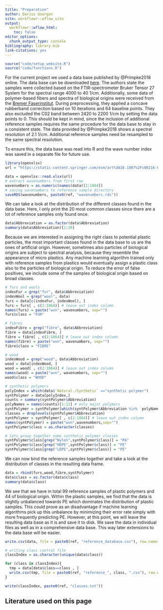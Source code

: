 ```yaml
---
title: "Preparation"
author: Darius Goergen
site: workflowr::wflow_site
output:
  workflowr::wflow_html:
    toc: false
editor_options:
  chunk_output_type: console
bibliography: library.bib
link-citations: yes
---
```


```r
source("code/setup_website.R")
source("code/functions.R")
```

For the current project we used a data base published by @Primpke2018 online. 
The data base can be downloaded 
[here](https://static-content.springer.com/esm/art%3A10.1007%2Fs00216-018-1156-x/MediaObjects/216_2018_1156_MOESM2_ESM.xlsx).
The authors state the samples were collected based on the FTIR-spectrometer Bruker Tensor 27 System
for the spectral range 4000 to 40 1/cm. Additionally, some data of polymer-based
fibers and spectra of biological origins were received from the [Bremer Faserinstitut](https://www.faserinstitut.de/).
During preprocessing, they applied a concave rubberband correction based on 10 
iterations and 64 baseline points. They also excluded the C02 band between
2420 to 2200 1/cm by setting the data points to 0. This should be kept in mind,
since the inclusion of additional reference samples requires the same procedure
for the data base to stay in a consistent state. The data provided by @Primpke2018 
shows a spectral resolution of 2.1 1/cm. Additional reference samples need be
resampled to the same spectral resolution.

To ensure this, the data base was read into R and the wave number index was saved 
in a separate file for future use.
```r
library(openxlsx)
url = "https://static-content.springer.com/esm/art%3A10.1007%2Fs00216-018-1156-x/MediaObjects/216_2018_1156_MOESM2_ESM.xlsx"

data = openxlsx::read.xlsx(url)
# extract wavenumbers from first row
wavenumbers = as.numeric(names(data)[2:1864])
# saving wavenumbers to reference sample directory
saveRDS(wavenumbers, paste0(ref, "wavenumbers.rds"))
```

We can take a look at the distribution of the different classes found in the data base.
Here, I only print the 20 most common classes since there are a lot of reference samples
only found once.
```r
data$Abbreviation = as.factor(data$Abbreviation)
summary(data$Abbreviation)[1:20]

```

Because we are interested in assigning the right class to potential plastic particles, 
the most important classes found in the data base 
to us are the ones of artificial origin. However, sometimes also particles of 
biological origins are subject to spectral analysis, because they resemble the 
appearance of micro plastics. Any machine learning algorithm trained only with
reference samples from plastics would eventually assign a plastic class also 
to the particles of biological origin. To reduce the error of false positives, 
we include some of the samples of biological origin based on broad classes.

```r
# furs and wools
indexFur = grep("fur", data$Abbreviation)
indexWool = grep("wool", data)
furs = data[c(indexFur, indexWool), ]
furs = furs[ , c(2:1864)] # leave out index column
names(furs) = paste("wvn", wavenumbers, sep="")
furs$class = "FUR"

# fibres
indexFibre = grep("fibre", data$Abbreviation)
fibre = data[indexFibre, ]
fibre = fibre[ , c(2:1864)] # leave out index column
names(fibre) = paste("wvn", wavenumbers, sep="")
fibre$class = "FIBRE"

# wood
indexWood = grep("wood", data$Abbreviation)
wood = data[indexWood, ]
wood = wood[ , c(2:1864)] # leave out index colums
names(wood) = paste("wvn", wavenumbers, sep="")
wood$class = "WOOD"

# synthetic polymers
polyIndex = which(data$`Natural./Synthetic` =="synthetic polymer")
syntPolymer = data[polyIndex,]
counts = summary(syntPolymer$Abbreviation)
polyNames = names(counts)[1:11] # only major polymers
syntPolymer = syntPolymer[which(syntPolymer$Abbreviation %in%  polyNames) , ]
classes = droplevels(syntPolymer$Abbreviation)
syntPolymer = syntPolymer[ , c(2:1864)] # leave out index column
names(syntPolymer) = paste("wvn",wavenumbers,sep="")
syntPolymer$class = as.character(classes)

# lets group together some synthetic polymer classes
syntPolymer$class[grep("Nylon",syntPolymer$class)] = "PA"
syntPolymer$class[grep("HDPE",syntPolymer$class)] = "PE"
syntPolymer$class[grep("LDPE",syntPolymer$class)] = "PE"
```

We can now bind the reference samples together and take a look at the distribution
of classes in the resulting data frame.

```r
data = rbind(furs,wood,fibre,syntPolymer) 
data$class = as.factor(data$class)
summary(data$class)

```
We see that we have in total 99 reference samples of plastic polymers and 44 of
biological origin. Within the plastic samples, we find that the data is slightly 
unbalanced towards PE which dominates the distribution of plastic samples. This
could prove as an disadvantage if machine learning algorithms pick up this unbalance
by minimizing their error rate simply with more frequently predicting PE. However,
at this point, we will leave the resulting data base as it is and save it to disk.
We save the data in individual files as well as in a comprehensive data base.
This way later extensions to the data base will be easier.

```r
write.csv(data, file = paste0(ref, "reference_database.csv"), row.names=FALSE)

# writing class control file
classIndex = as.character(unique(data$class))

for (class in classIndex){
  tmp = data[data$class==class , ]
  write.csv(tmp, file = paste0(ref, "reference_", class, ".csv"), row.names=FALSE)
}

write(classIndex, paste0(ref, "classes.txt"))
```


## Literature used on this page

